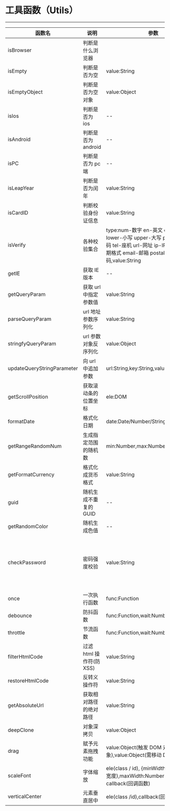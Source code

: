 
# 工具函数（Utils）

---

<Meta title="常用函数/工具函数(Utils)" />

| 函数名                     | 说明                     | 参数                                                                                                                                                   | 返回值                                                             |
| -------------------------- | ------------------------ | ------------------------------------------------------------------------------------------------------------------------------------------------------ | ------------------------------------------------------------------ |
| isBrowser                  | 判断是什么浏览器         |                                                                                                                                                        | value:String 当前浏览器名称                                        |
| isEmpty                    | 判断是否为空             | value:String                                                                                                                                           | Boolean                                                            |
| isEmptyObject              | 判断是否为空对象         | value:Object                                                                                                                                           | Boolean                                                            |
| isIos                      | 判断是否为 ios           | --                                                                                                                                                     | Boolean                                                            |
| isAndroid                  | 判断是否为 android       | --                                                                                                                                                     | Boolean                                                            |
| isPC                       | 判断是否为 pc 端         | --                                                                                                                                                     | Boolean                                                            |
| isLeapYear                 | 判断是否为闰年           | value:String                                                                                                                                           | Boolean                                                            |
| isCardID                   | 判断校验身份证信息       | value:String                                                                                                                                           | Boolean                                                            |
| isVerify                   | 各种校验集合             | type:num-数字 en-英文 chn-中文 lower-小写 upper-大写 phone-手机号码 tel-座机 url-网址 ip-IP 地址 date-日期格式 email-邮箱 postal-邮政编码,value:String | Boolean                                                            |
| getIE                      | 获取 IE 版本             | --                                                                                                                                                     | 版本号                                                             |
| getQueryParam              | 获取 url 中指定参数值    | value:String                                                                                                                                           | 参数值                                                             |
| parseQueryParam            | url 地址参数序列化       | value:String                                                                                                                                           | Object                                                             |
| stringfyQueryParam         | url 参数对象反序列化     | value:Object                                                                                                                                           | String                                                             |
| updateQueryStringParameter | 向 url 中追加参数        | url:String,key:String,value:any                                                                                                                        | String                                                             |
| getScrollPosition          | 获取滚动条的位置坐标     | ele:DOM                                                                                                                                                | Object{x,y}                                                        |
| formatDate                 | 格式化日期               | date:Date/Number/String,type:String                                                                                                                    | String                                                             |
| getRangeRandomNum          | 生成指定范围的随机数     | min:Number,max:Number,type:Float/Int                                                                                                                   | Float/Int                                                          |
| getFormatCurrency          | 格式化成货币格式         | value:String                                                                                                                                           | String                                                             |
| guid                       | 随机生成不重复的 GUID    | --                                                                                                                                                     | xxxx-xxxx-xxxx-xxxx                                                |
| getRandomColor             | 随机生成色值             | --                                                                                                                                                     | #XXXXXX                                                            |
| checkPassword              | 密码强度校验             | value:String                                                                                                                                           | 1-长度大于 6 且全数字,2-且包含字母,3-且含有大写字母,4-且有特殊字符 |
| once                       | 一次执行函数             | func:Function                                                                                                                                          | --                                                                 |
| debounce                   | 防抖函数                 | func:Function,wait:Number                                                                                                                              | --                                                                 |
| throttle                   | 节流函数                 | func:Function,wait:Number                                                                                                                              | --                                                                 |
| filterHtmlCode             | 过滤 html 操作符(防 XSS) | value:String                                                                                                                                           | String                                                             |
| restoreHtmlCode            | 反转义操作符             | value:String                                                                                                                                           | String                                                             |
| getAbsoluteUrl             | 获取相对路径的绝对路径   | value:String                                                                                                                                           | String                                                             |
| deepClone                  | 对象深拷贝               | value:Object                                                                                                                                           | Object                                                             |
| drag                       | 赋予元素拖拽功能         | value:Object(触发 DOM 对象),value:Object(需移动 DOM 对象)                                                                                              | --                                                                 |
| scaleFont                  | 字体缩放                 | ele(class / id), {minWidth:Number(最小宽度),maxWidth:Number(最大宽度)}, callback(回调函数)                                                             | --                                                                 |
| verticalCenter             | 元素垂直居中             | ele(class /id),callback(回调函数)                                                                                                                      | --                                                                 |
